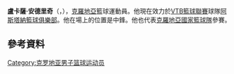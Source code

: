 {{blpunsourced|time=2015-06-12T16:11:58+00:00}}
{{expand|time=2015-06-12T16:11:58+00:00}}
'''盧卡薩·安德里奇'''（{{lang-hr|'''Lukša Andrić'''}}，{{bd|1985年|1月29日}}），[[克羅地亞|克羅地亞]]籃球運動員。他現在效力於[[VTB籃球聯賽|VTB籃球聯賽]]球隊[[阿斯塔納籃球俱樂部|阿斯塔納籃球俱樂部]]。他在場上的位置是中鋒。他也代表[[克羅地亞國家籃球隊|克羅地亞國家籃球隊]]參賽。

==參考資料==
{{Reflist}}

{{Authority control}}
{{DEFAULTSORT:Andrić, Lukša}}
[[Category:克罗地亚男子篮球运动员|Category:克罗地亚男子篮球运动员]]